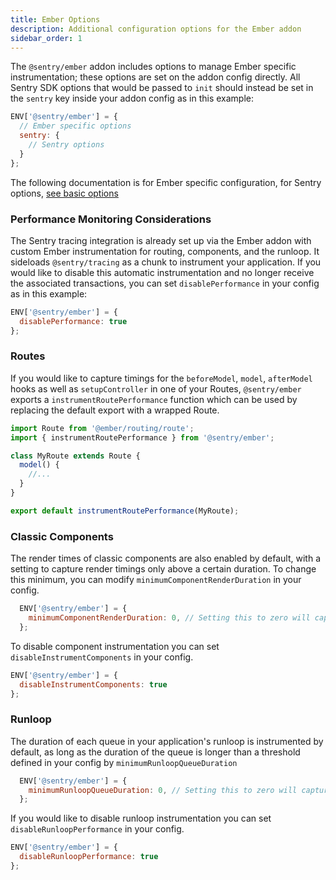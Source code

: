 ```yaml
---
title: Ember Options
description: Additional configuration options for the Ember addon
sidebar_order: 1
---
```


The `@sentry/ember` addon includes options to manage Ember specific instrumentation; these options are set on the addon config directly. All Sentry SDK options that would be passed to `init` should instead be set in the `sentry` key inside your addon config as in this example:

```javascript
ENV['@sentry/ember'] = {
  // Ember specific options
  sentry: {
    // Sentry options
  }
};
```

The following documentation is for Ember specific configuration, for Sentry options, [see basic options](/platforms/javascript/guides/ember/configuration/options)

### Performance Monitoring Considerations

The Sentry tracing integration is already set up via the Ember addon with custom Ember instrumentation for routing, components, and the runloop. It sideloads `@sentry/tracing` as a chunk to instrument your application. If you would like to disable this automatic instrumentation and no longer receive the associated transactions, you can set `disablePerformance` in your config as in this example:

```javascript
ENV['@sentry/ember'] = {
  disablePerformance: true
};
```

### Routes

If you would like to capture timings for the `beforeModel`, `model`, `afterModel` hooks as well as `setupController` in one of your Routes, `@sentry/ember` exports a `instrumentRoutePerformance` function which can be used by replacing the default export with a wrapped Route.

```javascript
import Route from '@ember/routing/route';
import { instrumentRoutePerformance } from '@sentry/ember';

class MyRoute extends Route {
  model() {
    //...
  }
}

export default instrumentRoutePerformance(MyRoute);
```

### Classic Components
The render times of classic components are also enabled by default, with a setting to capture render timings only above a certain duration. To change this minimum, you can modify `minimumComponentRenderDuration` in your config.

```javascript
  ENV['@sentry/ember'] = {
    minimumComponentRenderDuration: 0, // Setting this to zero will capture all classic components.
  };
```

To disable component instrumentation you can set `disableInstrumentComponents` in your config.
```javascript
ENV['@sentry/ember'] = {
  disableInstrumentComponents: true
};
```

### Runloop
The duration of each queue in your application's runloop is instrumented by default, as long as the duration of the queue is longer than a threshold defined in your config by `minimumRunloopQueueDuration`

```javascript
  ENV['@sentry/ember'] = {
    minimumRunloopQueueDuration: 0, // Setting this to zero will capture all runloop queue durations
  };
```

If you would like to disable runloop instrumentation you can set `disableRunloopPerformance` in your config.
```javascript
ENV['@sentry/ember'] = {
  disableRunloopPerformance: true
};
```
